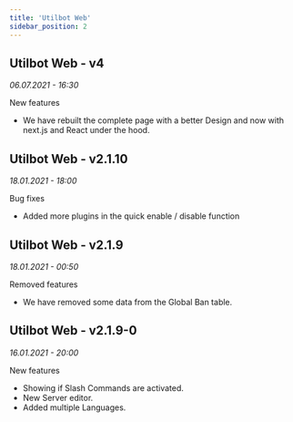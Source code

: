 ```yaml
---
title: 'Utilbot Web'
sidebar_position: 2
---
```


## Utilbot Web - v4
<span class="cl-timestamp">

*06.07.2021 - 16:30*

</span>

<span class="cl-added">New features</span>

- We have rebuilt the complete page with a better Design and now with next.js and React under the hood.

## Utilbot Web - v2.1.10
<span class="cl-timestamp">

*18.01.2021 - 18:00*

</span>

<span class="cl-progress">Bug fixes</span>

- Added more plugins in the quick enable / disable function

## Utilbot Web - v2.1.9
<span class="cl-timestamp">

*18.01.2021 - 00:50*

</span>

<span class="cl-fixed">Removed features</span>

- We have removed some data from the Global Ban table.

## Utilbot Web - v2.1.9-0
<span class="cl-timestamp">

*16.01.2021 - 20:00*

</span>

<span class="cl-added">New features</span>

- Showing if Slash Commands are activated.
- New Server editor.
- Added multiple Languages.
